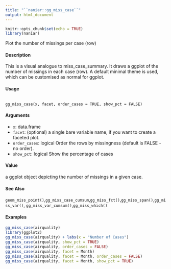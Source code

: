 ```yaml
---
title: "``naniar::gg_miss_case``"
output: html_document
---
```


```r
knitr::opts_chunk$set(echo = TRUE)
library(naniar)
```

Plot the number of missings per case (row)

####  Description 

This is a visual analogue to miss_case_summary. It draws a ggplot of the number of missings in
each case (row). A default minimal theme is used, which can be customised as normal for ggplot.

####  Usage 
<pre><code>
gg_miss_case(x, facet, order_cases = TRUE, show_pct = FALSE)
</code></pre>

#### Arguments 

* ``x``: data.frame
* ``facet``: (optional) a single bare variable name, if you want to create a faceted plot.
* ``order_cases``: logical Order the rows by missingness (default is FALSE - no order).
* ``show_pct``: logical Show the percentage of cases

#### Value 

a ggplot object depicting the number of missings in a given case.

#### See Also 

``geom_miss_point()``,``gg_miss_case_cumsum``,``gg_miss_fct()``,``gg_miss_span()``,``gg_miss_var()``,
``gg_miss_var_cumsum()``,``gg_miss_which()``

#### Examples 
```r

gg_miss_case(airquality)
library(ggplot2)
gg_miss_case(airquality) + labs(x = "Number of Cases")
gg_miss_case(airquality, show_pct = TRUE)
gg_miss_case(airquality, order_cases = FALSE)
gg_miss_case(airquality, facet = Month)
gg_miss_case(airquality, facet = Month, order_cases = FALSE)
gg_miss_case(airquality, facet = Month, show_pct = TRUE)
```